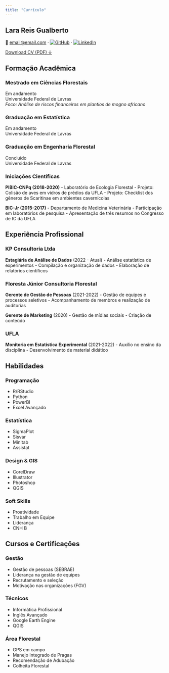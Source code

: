 ```yaml
---
title: "Currículo"
---
```


::: {.column-page}

::: {.cv-header}
# Lara Reis Gualberto

::: {.contact-info}
📧 [email@email.com](mailto:email@email.com) · 
[![GitHub](images/github-icon.png){.social-icon}](https://github.com/seu-usuario) · 
[![LinkedIn](images/linkedin-icon.png){.social-icon}](https://linkedin.com/in/seu-usuario)
:::

::: {.cv-download}
[Download CV (PDF) ↓](cv.pdf){.btn .btn-primary}
:::
:::

::: {.cv-section}
## Formação Acadêmica

::: {.timeline}
### Mestrado em Ciências Florestais
Em andamento  
Universidade Federal de Lavras  
*Foco: Análise de riscos financeiros em plantios de mogno africano*

### Graduação em Estatística
Em andamento  
Universidade Federal de Lavras

### Graduação em Engenharia Florestal
Concluído  
Universidade Federal de Lavras
:::

### Iniciações Científicas

::: {.experience-item}
**PIBIC-CNPq (2018-2020)** - Laboratório de Ecologia Florestal
- Projeto: Colisão de aves em vidros de prédios da UFLA
- Projeto: Checklist dos gêneros de Scaritinae em ambientes cavernícolas

**BIC-Jr (2015-2017)** - Departamento de Medicina Veterinária
- Participação em laboratórios de pesquisa
- Apresentação de três resumos no Congresso de IC da UFLA
:::
:::

::: {.cv-section}
## Experiência Profissional

::: {.experience-item}
### KP Consultoria Ltda
**Estagiária de Análise de Dados** (2022 - Atual)
- Análise estatística de experimentos
- Compilação e organização de dados
- Elaboração de relatórios científicos

### Floresta Júnior Consultoria Florestal
**Gerente de Gestão de Pessoas** (2021-2022)
- Gestão de equipes e processos seletivos
- Acompanhamento de membros e realização de auditorias

**Gerente de Marketing** (2020)
- Gestão de mídias sociais
- Criação de conteúdo

### UFLA
**Monitoria em Estatística Experimental** (2021-2022)
- Auxílio no ensino da disciplina
- Desenvolvimento de material didático
:::
:::

::: {.cv-section}
## Habilidades

::: {.skills-grid}
::: {.skills-category}
### Programação
- R/RStudio
- Python
- PowerBI
- Excel Avançado
:::

::: {.skills-category}
### Estatística
- SigmaPlot
- Sisvar
- Minitab
- Assistat
:::

::: {.skills-category}
### Design & GIS
- CorelDraw
- Illustrator
- Photoshop
- QGIS
:::

::: {.skills-category}
### Soft Skills
- Proatividade
- Trabalho em Equipe
- Liderança
- CNH B
:::
:::
:::

::: {.cv-section}
## Cursos e Certificações

::: {.courses-grid}
### Gestão
- Gestão de pessoas (SEBRAE)
- Liderança na gestão de equipes
- Recrutamento e seleção
- Motivação nas organizações (FGV)

### Técnicos
- Informática Profissional
- Inglês Avançado
- Google Earth Engine
- QGIS

### Área Florestal
- GPS em campo
- Manejo Integrado de Pragas
- Recomendação de Adubação
- Colheita Florestal
:::
:::

:::